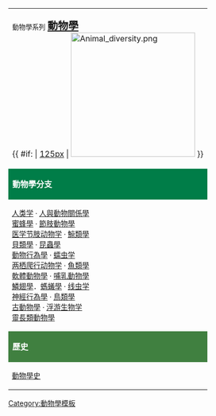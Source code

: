 <noinclude><!-- 格式仿造英文版動物學模板 --></noinclude>
{| class="toccolours" cellpadding="1" width="180px" style="float: right; margin: 0 0 0.5em 1em; text-align:center; border: 1px solid #80FFC9; font-size: 90%;clear:right;"
| <small>動物學系列</small>
<span style="font-size: 130%">'''[[動物學]]'''</span><br>
{{ #if: {{{1|}}} | [[{{{1}}}|125px]] | [[File:Animal_diversity.png|250px]] }}
<br>
|-
| style="color:#ffff; background-color:#007D48;"|'''<span style="color: white;">動物學分支</span>'''  
|-
| style="font-size: 90%"|
[[人类学]] · [[人與動物關係學]]<br />
[[蜜蜂學]] · [[節肢動物學]]<br />
[[医学节肢动物学]] · [[鯨類學]]<br />
[[貝類學]] · [[昆虫学|昆蟲學]]<br />
[[動物行為學]] · [[蠕虫学]]<br />
[[两栖爬行动物学]] · [[魚類學]]<br />
[[軟體動物學]] · [[哺乳動物學]]<br />
[[鱗翅學]]．[[螞蟻學]] · [[线虫学]]<br />
[[神經行為學]] · [[鳥類學]]<br />
[[古動物學]] · [[浮游生物学]]<br />
[[靈長類動物學]]
|-
| style="color:#efefef; background-color:#408040;"|'''<span style="color: white;">歷史</span>'''
|-
| style="font-size: 90%"|
[[動物學史]] 
{{Tnavbar|動物學模板}}
|}<noinclude>
[[Category:動物學模板]]
</noinclude>